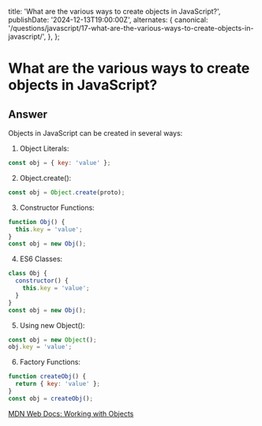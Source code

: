 
  title: 'What are the various ways to create objects in JavaScript?',
  publishDate: '2024-12-13T19:00:00Z',
  alternates: {
    canonical:
      '/questions/javascript/17-what-are-the-various-ways-to-create-objects-in-javascript/',
  },
};

# What are the various ways to create objects in JavaScript?

## Answer

Objects in JavaScript can be created in several ways:

1. Object Literals:

```javascript
const obj = { key: 'value' };
```

2. Object.create():

```javascript
const obj = Object.create(proto);
```

3. Constructor Functions:

```javascript
function Obj() {
  this.key = 'value';
}
const obj = new Obj();
```

4. ES6 Classes:

```javascript
class Obj {
  constructor() {
    this.key = 'value';
  }
}
const obj = new Obj();
```

5. Using new Object():

```javascript
const obj = new Object();
obj.key = 'value';
```

6. Factory Functions:

```javascript
function createObj() {
  return { key: 'value' };
}
const obj = createObj();
```

[MDN Web Docs: Working with Objects](https://developer.mozilla.org/en-US/docs/Web/JavaScript/Guide/Working_with_objects)

<GithubEdit link='/questions/javascript/17-what-are-the-various-ways-to-create-objects-in-javascript/page.mdx' />
